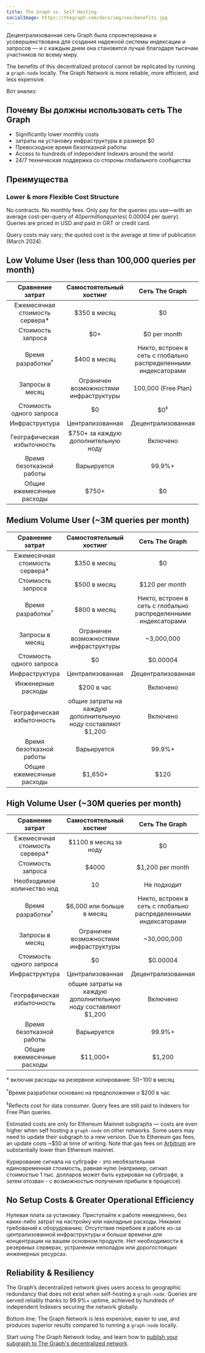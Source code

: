 ```yaml
---
title: The Graph vs. Self Hosting
socialImage: https://thegraph.com/docs/img/seo/benefits.jpg
---
```


Децентрализованная сеть Graph была спроектирована и усовершенствована для создания надежной системы индексации и запросов — и с каждым днем она становится лучше благодаря тысячам участников по всему миру.

The benefits of this decentralized protocol cannot be replicated by running a `graph-node` locally. The Graph Network is more reliable, more efficient, and less expensive.

Вот анализ:

## Почему Вы должны использовать сеть The Graph

- Significantly lower monthly costs
- затраты на установку инфраструктуры в размере $0
- Превосходное время безотказной работы
- Access to hundreds of independent Indexers around the world
- 24/7 техническая поддержка со стороны глобального сообщества

## Преимущества

### Lower & more Flexible Cost Structure

No contracts. No monthly fees. Only pay for the queries you use—with an average cost-per-query of $40 per million queries (~$0.00004 per query). Queries are priced in USD and paid in GRT or credit card.

Query costs may vary; the quoted cost is the average at time of publication (March 2024).

## Low Volume User (less than 100,000 queries per month)

|         Сравнение затрат        |         Самостоятельный хостинг         |                          Сеть The Graph                         |
| :-----------------------------: | :-------------------------------------: | :-------------------------------------------------------------: |
| Ежемесячная стоимость сервера\* |               $350 в месяц              |                                $0                               |
|        Стоимость запроса        |                   $0+                   |                           $0 per month                          |
|   Время разработки<sup>†</sup>  |               $400 в месяц              | Никто, встроен в сеть с глобально распределенными индексаторами |
|         Запросы в месяц         |  Ограничен возможностями инфраструктуры |                       100,000 (Free Plan)                       |
|     Стоимость одного запроса    |                    $0                   |                          $0<sup>‡</sup>                         |
|          Инфраструктура         |             Централизованная            |                        Децентрализованная                       |
|   Географическая избыточность   |   $750+ за каждую дополнительную ноду   |                             Включено                            |
|     Время безотказной работы    |               Варьируется               |                              99.9%+                             |
|    Общие ежемесячные расходы    | <span className="highlight-row" />$750+ |                                $0                               |

## Medium Volume User (~3M queries per month)

|         Сравнение затрат        |                    Самостоятельный хостинг                    |                          Сеть The Graph                         |
| :-----------------------------: | :-----------------------------------------------------------: | :-------------------------------------------------------------: |
| Ежемесячная стоимость сервера\* |                          $350 в месяц                         |                                $0                               |
|        Стоимость запроса        |                          $500 в месяц                         |                          $120 per month                         |
|   Время разработки<sup>†</sup>  |                          $800 в месяц                         | Никто, встроен в сеть с глобально распределенными индексаторами |
|         Запросы в месяц         |             Ограничен возможностями инфраструктуры            |                            ~3,000,000                           |
|     Стоимость одного запроса    |                               $0                              |                             $0.00004                            |
|          Инфраструктура         |                        Централизованная                       |                        Децентрализованная                       |
|        Инженерные расходы       |                           $200 в час                          |                             Включено                            |
|   Географическая избыточность   | общие затраты на каждую дополнительную ноду составляют $1,200 |                             Включено                            |
|     Время безотказной работы    |                          Варьируется                          |                              99.9%+                             |
|    Общие ежемесячные расходы    |           <span className="highlight-row" /> $1,650+          |                               $120                              |

## High Volume User (~30M queries per month)

|         Сравнение затрат        |                    Самостоятельный хостинг                    |                          Сеть The Graph                         |
| :-----------------------------: | :-----------------------------------------------------------: | :-------------------------------------------------------------: |
| Ежемесячная стоимость сервера\* |                     $1100 в месяц за ноду                     |                                $0                               |
|        Стоимость запроса        |                             $4000                             |                         $1,200 per month                        |
|    Необходимое количество нод   |                               10                              |                           Не подходит                           |
|   Время разработки<sup>†</sup>  |                   $6,000 или больше в месяц                   | Никто, встроен в сеть с глобально распределенными индексаторами |
|         Запросы в месяц         |             Ограничен возможностями инфраструктуры            |                           ~30,000,000                           |
|     Стоимость одного запроса    |                               $0                              |                             $0.00004                            |
|          Инфраструктура         |                        Централизованная                       |                        Децентрализованная                       |
|   Географическая избыточность   | общие затраты на каждую дополнительную ноду составляют $1,200 |                             Включено                            |
|     Время безотказной работы    |                          Варьируется                          |                              99.9%+                             |
|    Общие ежемесячные расходы    |          <span className="highlight-row" /> $11,000+          |                              $1,200                             |

\* включая расходы на резервное копирование: $50-$100 в месяц

<sup>†</sup>Время разработки основано на предположении о $200 в час

<sup>‡</sup>Reflects cost for data consumer. Query fees are still paid to Indexers for Free Plan queries.

Estimated costs are only for Ethereum Mainnet subgraphs — costs are even higher when self hosting a `graph-node` on other networks. Some users may need to update their subgraph to a new version. Due to Ethereum gas fees, an update costs ~$50 at time of writing. Note that gas fees on [Arbitrum](/archived/arbitrum/arbitrum-faq/) are substantially lower than Ethereum mainnet.

Курирование сигнала на субграфе - это необязательная единовременная стоимость, равная нулю (например, сигнал стоимостью 1 тыс. долларов может быть курирован на субграфе, а затем отозван - с возможностью получения прибыли в процессе).

## No Setup Costs & Greater Operational Efficiency

Нулевая плата за установку. Приступайте к работе немедленно, без каких-либо затрат на настройку или накладные расходы. Никаких требований к оборудованию. Отсутствие перебоев в работе из-за централизованной инфраструктуры и больше времени для концентрации на вашем основном продукте. Нет необходимости в резервных серверах, устранении неполадок или дорогостоящих инженерных ресурсах.

## Reliability & Resiliency

The Graph’s decentralized network gives users access to geographic redundancy that does not exist when self-hosting a `graph-node`. Queries are served reliably thanks to 99.9%+ uptime, achieved by hundreds of independent Indexers securing the network globally.

Bottom line: The Graph Network is less expensive, easier to use, and produces superior results compared to running a `graph-node` locally.

Start using The Graph Network today, and learn how to [publish your subgraph to The Graph's decentralized network](/subgraphs/quick-start/).
